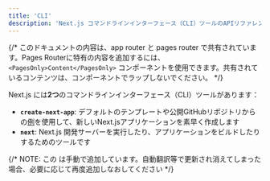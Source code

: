 ```yaml
---
title: 'CLI'
description: 'Next.js コマンドラインインターフェース（CLI）ツールのAPIリファレンス。'
---
```


{/* このドキュメントの内容は、app router と pages router で共有されています。Pages Routerに特有の内容を追加するには、`<PagesOnly>Content</PagesOnly>` コンポーネントを使用できます。共有されているコンテンツは、コンポーネントでラップしないでください。 */}

Next.js には**2つ**のコマンドラインインターフェース（CLI）ツールがあります：

- **`create-next-app`**: デフォルトのテンプレートや公開GitHubリポジトリからの[例](https://github.com/vercel/next.js/tree/canary/examples)を使用して、新しいNext.jsアプリケーションを素早く作成します
- **`next`**: Next.js 開発サーバーを実行したり、アプリケーションをビルドしたりするためのツールです

{/* NOTE: この <DocCardList /> は手動で追加しています。自動翻訳等で更新され消えてしまった場合、必要に応じて再度追加しなおしてください */}

<DocCardList />